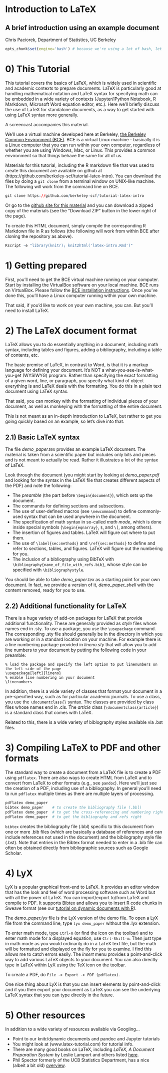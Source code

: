 Introduction to LaTeX
======================================================================================
A brief introduction using an example document
------------------------------------------------------

Chris Paciorek, Department of Statistics, UC Berkeley

```r
opts_chunk$set(engine='bash') # because we're using a lot of bash, let's set as default
```

# 0) This Tutorial

This tutorial covers the basics of LaTeX, which is widely used in scientific and academic contexts to prepare documents. LaTeX is particularly good at handling mathematical notation and LaTeX syntax for specifying math can be embedded in a wide variety of contexts (Jupyter/IPython Notebook, R Markdown, Microsoft Word equation editor, etc.). Here we'll briefly discuss the use of LaTeX for standalone documents, as a way to get started with using LaTeX syntax more generally.

A screencast accompanies this material.

We'll use a virtual machine developed here at Berkeley, [the Berkeley Common Environment (BCE)](http://bce.berkeley.edu). BCE is a virtual Linux machine - basically it is a Linux computer that you can run within your own computer, regardless of whether you are using Windows, Mac, or Linux. This provides a common environment so that things behave the same for all of us.

Materials for this tutorial, including the R markdown file that was used to create this document are available on github at (https://github.com/berkeley-scf/tutorial-latex-intro).  You can download the files by doing a `git clone` from a terminal window on UNIX-like machine. The following will work from the command line on BCE.
```r
git clone https://github.com/berkeley-scf/tutorial-latex-intro
```

Or go to the [github site for this material](https://github.com/berkeley-scf/tutorial-latex-intro) and you can download a zipped copy of the materials (see the "Download ZIP" button in the lower right of the page).

To create this HTML document, simply compile the corresponding R Markdown file in R as follows (the following will work from within BCE after cloning the repository as above).
```r
Rscript -e "library(knitr); knit2html('latex-intro.Rmd')"
```

<!--
#pandoc --number-sections spark.md -o spark.html
#Rscript -e "library(knitr); knit('spark.Rmd')"
#pandoc --mathjax --number-sections spark.md -o spark.html
-->



# 1) Getting prepared

First, you'll need to get the BCE virtual machine running on your computer. Start by installing the VirtualBox software on your local machine. BCE runs on VirtualBox. Please follow the [BCE installation instructions](http://bce.berkeley.edu/install). Once you've done this, you'll have a Linux computer running within your own machine.

That said, if you'd like to work on your own machine, you can. But you'll need to install LaTeX.

# 2) The LaTeX document format

LaTeX allows you to do essentially anything in a document, including math syntax, including tables and figures, adding a bibliography, including a table of contents, etc. 

The basic premise of LaTeX, in contrast to Word, is that it is a markup language for defining your document. It's NOT a what-you-see-is-what-you-get (WYSIWYG) program. Rather than specifying the exact formatting of a given word, line, or paragraph, you specify what kind of object everything is and LaTeX deals with the formatting. You do this in a plain text document using LaTeX syntax. 

That said, you can monkey with the formatting of individual pieces of your document, as well as monkeying with the formatting of the entire document.

This is not meant as an in-depth introduction to LaTeX, but rather to get you going quickly based on an example, so let's dive into that.

## 2.1) Basic LaTeX syntax

The file *demo_paper.tex* provides an example LaTeX document. The material is taken from a scientific paper but includes only bits and pieces and is not meant to actually be read. Rather it illustrates a lot of the syntax of LaTeX. 

Look through the document (you might start by looking at *demo_paper.pdf* and looking for the syntax in the LaTeX file that creates different aspects of the PDF) and note the following:

* The *preamble* (the part before `\begin{document}`), which sets up the document.
* The commands for defining sections and subsections. 
* The use of user-defined macros (see `\newcommand`) to define commonly-used syntax that can be used anywhere in the document.
* The specification of math syntax in so-called *math mode*, which is done inside special symbols (`\begin{eqnarray}`, `$`, and `\[`, among others). 
* The insertion of figures and tables. LaTeX will figure out where to put them.
* The use of `\label{sec:methods}` and `\ref{sec:methods}` to define and refer to sections, tables, and figures. LaTeX will figure out the numbering for you.
* The inclusion of a bibliography using BibTeX with `\bibliography{name_of_file_with_refs.bib}`, whose style can be specified with `\bibliographystyle`. 

You should be able to take *demo_paper.tex* as a starting point for your own document. In fact, we provide a version of it, *demo_paper_shell* with the content removed, ready for you to use.

## 2.2) Additional functionality for LaTeX

There is a huge variety of add-on packages for LaTeX that provide additional functionality. These are generally provided as *style* files whose names end in .sty. To use a package, you use the `\usepackage` command. The corresponding .sty file should generally be in the directory in which you are working or in a standard location on your machine. For example there is a line numbering package provided in *lineno.sty* that will allow you to add line numbers to your document by putting the following code in your preamble:
```
% load the package and specify the left option to put linenumbers on the left side of the page
\usepackage[left]{lineno}  
% enable line numbering in your document
\linenumbers               
```

In addition, there is a wide variety of classes that format your document in a pre-specified way, such as for particular academic journals. To use a class, you use the `\documentclass{}` syntax. The classes are provided by class files whose names end in .cls. The *article* class (`\documentclass{article}`) is a standard class that comes with LaTeX. 

Related to this, there is a wide variety of biblography styles available via .bst files.

# 3) Compiling LaTeX to PDF and other formats

The standard way to create a document from a LaTeX file is to create a PDF using `pdflatex`.  There are also ways to create HTML from LaTeX and to convert from LaTeX to other formats (e.g., see `pandoc`). Here we'll just see the creation of a PDF, including use of a bibliography. In general you'll need to run `pdflatex` multiple times as there are multiple layers of processing.

```r
pdflatex demo_paper
bibtex demo_paper    # to create the bibliography file (.bbl)
pdflatex demo_paper  # to get the cross-referencing and numbering right
pdflatex demo_paper  # to get the bibliography and refs right
```

`bibtex` creates the bibliography file (.bbl) specific to this document from one or more .bib files (which are basically a database of references and can include references not used in the document) and the bibliography style file (.bst). Note that entries in the Bibtex format needed to enter in a .bib file can often be obtained directly from bibliographic sources such as Google Scholar.

# 4) LyX

LyX is a popular graphical front-end to LaTeX. It provides an editor window that has the look and feel of word processing software such as Word but with all the power of LaTeX. You can import/export to/from LaTeX and compile to PDF. It supports Bibtex and allows you to insert R code chunks in Sweave format (see our [tutorial on dynamic documents with R](https://github.com/berkeley-scf/tutorial-dynamic-docs)). 

The *demo_paper.lyx* file is the LyX version of the demo file. To open a LyX file from the command line, type `lyx demo_paper` without the .lyx extension.

To enter math mode, type `Ctrl-m` (or find the icon on the toolbar) and to enter math mode for a displayed equation, use `Ctrl-Shift-m`. Then just type in math mode as you would ordinarily do in a LaTeX text file, but the math will be formatted and displayed on the fly for you to examine. I find this allows me to catch errors easily. The *insert* menu provides a point-and-click way to add various LaTeX objects to your document. You can also directly type in LaTeX within LyX using the TeX icon on the toolbar.

To create a PDF, do `File -> Export -> PDF (pdflatex)`.

One nice thing about LyX is that you can insert elements by point-and-click and if you then export your document as LaTeX you can see the underlying LaTeX syntax that you can type directly in the future. 




# 5) Other resources

In addition to a wide variety of resources available via Googling...

* Point to our knitr/dynamic documents and pandoc and Jupyter tutorials
* You might look at (www.latex-tutorial.com) for tutorial info. 
* There are many good books on LaTeX, including *LaTeX, A Document Preparation System* by Leslie Lamport and others listed [here](http://latex-project.org/guides/books.html).
* Phil Spector formerly of the UCB Statistics Department, has a nice (albeit a bit old) [overview](https://www.stat.berkeley.edu/~spector/latex2e.pdf).
